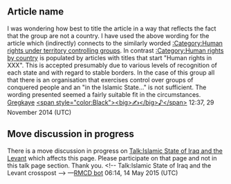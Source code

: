 <article id="44542294" title=Talk:Human rights in ISIL-controlled territory>
	<talkpage id="44542294" title="Talk:Human rights in ISIL-controlled territory">
==Article name==

I was wondering how best to title the article in a way that reflects the fact that the group are not a country.  I have used the above wording for the article which (indirectly) connects to the similarly worded [[:Category:Human rights under territory controlling groups]].  In contrast [[:Category:Human rights by country]] is populated by articles with titles that start &quot;Human rights in XXX&quot;.  This is accepted presumably due to various levels of recognition of each state and with regard to stable borders.  In the case of this group all that there is an organisation that exercises control over groups of conquered people and an &quot;in the Islamic State...&quot; is not sufficient.  The wording presented seemed a fairly suitable fit in the circumstances.  [[User:Gregkaye|Gregkaye]] [[User talk:Gregkaye|&lt;span style=&quot;color:Black&quot;&gt;&lt;big&gt;✍&lt;/big&gt;♪&lt;/span&gt;]] 12:37, 29 November 2014 (UTC)

==Move discussion in progress==
There is a move discussion in progress on [[Talk:Islamic State of Iraq and the Levant#Requested move 14 May 2015 |Talk:Islamic State of Iraq and the Levant]] which affects this page. Please participate on that page and not in this talk page section. Thank you. &lt;!-- Talk:Islamic State of Iraq and the Levant crosspost --&gt; —[[User:RMCD bot|RMCD bot]] 06:14, 14 May 2015 (UTC)
	</talkpage>
</article>